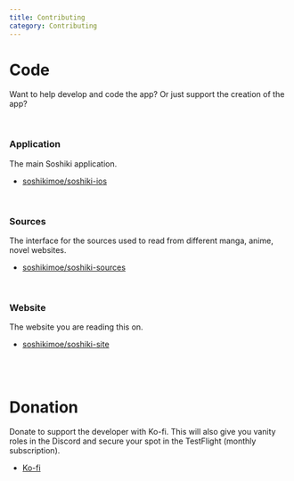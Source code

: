 ```yaml
---
title: Contributing
category: Contributing
---
```


# Code

Want to help develop and code the app? Or just support the creation of the app?

<br />

### Application

The main Soshiki application.

- [soshikimoe/soshiki-ios](https://github.com/soshikimoe/soshiki-ios)

<br />

### Sources

The interface for the sources used to read from different manga, anime, novel websites.

- [soshikimoe/soshiki-sources](https://github.com/soshikimoe/soshiki-sources)

<br />

### Website

The website you are reading this on.

- [soshikimoe/soshiki-site](https://github.com/soshikimoe/soshiki-site)

<br />
<br />

# Donation

Donate to support the developer with Ko-fi. This will also give you vanity roles in the Discord and secure your spot in the TestFlight (monthly subscription).

- [Ko-fi](https://ko-fi.com/jimiswaytooepic)
